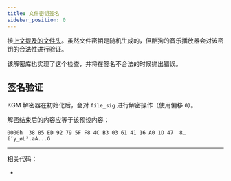 ```yaml
---
title: 文件密钥签名
sidebar_position: 0
---
```



接[上文提及的文件头](./kgm-file)。虽然文件密钥是随机生成的，但酷狗的音乐播放器会对该密钥的合法性进行验证。

该解密库也实现了这个检查，并将在签名不合法的时候抛出错误。

## 签名验证

KGM 解密器在初始化后，会对 `file_sig` 进行解密操作（使用偏移 `0`）。

解密结束后的内容应等于该预设内容：

```text
0000h  38 85 ED 92 79 5F F8 4C B3 03 61 41 16 A0 1D 47  8…í’y_øL³.aA...G 
```

---

相关代码：

- <CodeRef at="1dcb48a" file="src/kugou/kgm_crypto_factory.rs#L52-L59" />
